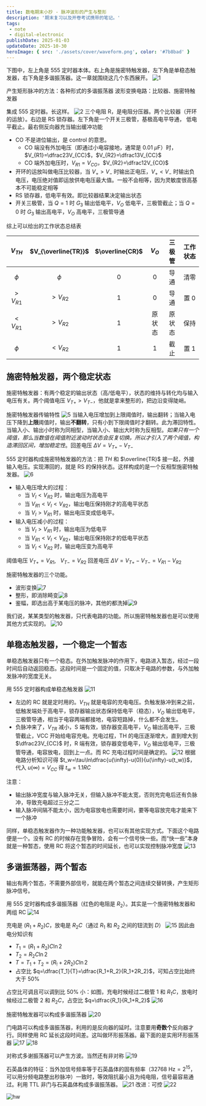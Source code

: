 ```yaml
---
title: 数电期末小抄 - 脉冲波形的产生与整形
description: '期末复习以及开卷考试携带的笔记。'
tags:
 - note
 - digital-electronic
publishDate: 2025-01-03
updateDate: 2025-10-30
heroImage: { src: './assets/cover/waveform.png', color: '#7b8bad' }
---
```


下图中，左上角是 555 定时器本体。右上角是施密特触发器，左下角是单稳态触发器，右下角是多谐振荡器。这一章就围绕这几个东西展开。
![1](./assets/chapter7/1.png)

产生矩形脉冲的方法：各种形式的多谐振荡器
波形变换电路：比较器、施密特触发器

集成 555 定时器。长这样。
![2](./assets/chapter7/2.png)
三个电阻 R，是电阻分压器。两个比较器（开环的运放）。右边是 RS 锁存器。左下角是一个开关三极管，基极高电平导通， 低电平截止。最右侧反向器充当输出缓冲功能

- CO 不是进位输出，是 control 的意思。
	- CO 端没有外加电压（即通过小电容接地，通常是 $0.01\ \mu\text{F}$）时，$V_{R1}=\dfrac23V_{CC}$，$V_{R2}=\dfrac13V_{CC}$
	- CO 端外加电压时，$V_{R1}=V_{CO}$，$V_{R2}=\dfrac12V_{CO}$
- 开环的运放叫做电压比较器，当 $V_+>V_-$ 时输出正电压，$V_+<V_-$ 时输出负电压，电压绝对值即运放供电电压最大值。一般不会相等，因为灵敏度很高基本不可能稳定相等
- RS 锁存器，低电平有效。即比较器结果决定输出状态
- 开关三极管，当 $Q=1$ 时 $G_3$ 输出低电平，$V_O$ 低电平，三极管截止；当 $Q=0$ 时 $G_3$ 输出高电平，$V_O$ 高电平，三极管导通

综上可以给出的工作状态总结表

| $V_{TH}$  | $V_{\overline{TR}}$ | $\overline{CR}$ | $V_O$ | 三极管 | 工作状态 |
| :-------: | :-----------------: | :-------------: | :---: | :-: | :--: |
|  $\phi$   |       $\phi$        |        0        |   0   | 导通  |  清零  |
| $>V_{R1}$ |      $>V_{R2}$      |        1        |   0   | 导通  | 置 0  |
| $<V_{R1}$ |      $>V_{R2}$      |        1        |  原状态  | 原状态 |  保持  |
|  $\phi$   |      $<V_{R2}$      |        1        |   1   | 截止  | 置 1  |

## 施密特触发器，两个稳定状态

施密特触发器：有两个稳定的输出状态（高/低电平），状态的维持与转化均与输入电压有关。两个阈值电压 $V_{T+}>V_{T-}$，他就是拿来整形的，把边沿变得陡峭。

施密特触发器传输特性
![5](./assets/chapter7/5.png)
当输入电压增加到上限阈值时，输出翻转；当输入电压下降到**上限**阈值时，输出**不翻转**，只有小到下限阈值时才翻转。此为滞回特性。当输入小、输出小时称为同相型，当输入小、输出大时称为反相型。*如果只有一个阈值，那么当数值在阈值附近波动时状态会反复切换。所以才引入了两个阈值，构造滞回区间，增加稳定性*。回差电压 $\Delta V=V_{T+}-V_{T-}$

555 定时器构成施密特触发器的方法：把 $TH$ 和 $\overline{TR}$ 接一起，外接输入电压。实现滞回的，就是 RS 的保持状态。这样构成的是一个反相型施密特触发器。
![6](./assets/chapter7/6.png)
- 输入电压增大的过程：
	- 当 $V_I<V_{R2}$ 时，输出电压为高电平
	- 当 $V_{R1}<V_I<V_{R2}$，输出电压保持刚才的高电平状态
	- 当 $V_I>V_{R1}$ 时，输出电压变成低电平。
- 输入电压减小的过程：
	- 当 $V_I>V_{R1}$ 时，输出电压为低电平
	- 当 $V_{R1}<V_I<V_{R2}$，输出电压保持刚才的低电平状态
	- 当 $V_I<V_{R2}$ 时，输出电压变为高电平

阈值电压 $V_{T+}=V_{R1},\ \ \  V_{T-}=V_{R2}$ 回差电压 $\Delta V=V_{T+}-V_{T-}=V_{R1}-V_{R2}$

施密特触发器的三个功能。
- 波形变换![7](./assets/chapter7/7.png)
- 整形，即消除畸变![8](./assets/chapter7/8.png)
- 鉴幅，即选出高于某电压的脉冲，其他的都洗掉![9](./assets/chapter7/9.png)

我们说，某某类型的触发器，只代表电路的功能。所以施密特触发器也是可以使用其他方式实现的。
![10](./assets/chapter7/10.png)

## 单稳态触发器，一个稳定一个暂态

单稳态触发器只有一个稳态。在外加触发脉冲的作用下，电路进入暂态，经过一段时间后自动返回稳态。这段时间是一个固定的值，只取决于电路的参数，与外加触发脉冲的宽度无关。

用 555 定时器构成单稳态触发器
![11](./assets/chapter7/11.png)

- 左边的 RC 就是定时用的。$V_{TH}$ 就是电容的充电电压。负触发脉冲到来之前，低触发端处于高电平，锁存器输出状态保持低电平（稳态），$V_O$ 输出低电平，三极管导通，相当于电容两端都接地，电容短路掉，什么都不会发生。
- 负脉冲来了，$V_{TR}$ 减小，S 端有效，锁存器变高电平，$V_O$ 输出高电平，三极管截止，VCC 开始给电容充电。充电过程，TH 的电压逐渐增大，直到增大到 $\dfrac23V_{CC}$ 时，R 端有效，锁存器变低电平，$V_O$ 输出低电平，三极管导通，电容放电，回到上一点。而 RC 充电过程时间是确定的。
![12](./assets/chapter7/12.png)
根据电路分析知识可得 $t_w=\tau\ln\dfrac{u(\infty)-u(0)}{u(\infty)-u(t_w)}$，代入 $u(\infty)=V_{CC}$ 得 $t_w=1.1RC$

注意：
- 输出脉冲宽度与输入脉冲无关，但输入脉冲不能太宽，否则充完电后还有负脉冲，导致充电超过三分之二
- 输入脉冲间隔不能太小，因为电容放电也需要时间，要等电容放完电才能来下一个脉冲

同样，单稳态触发器作为一种功能触发器，也可以有其他实现方式。下面这个电路便是一个。没有 RC 的时候存在竞争冒险，会有一个信号快一些。而“快一些”本身就是一种暂态，使用 RC 将这个暂态的时间延长，也可以实现控制脉冲宽度
![13](./assets/chapter7/13.png)

## 多谐振荡器，两个暂态
输出有两个暂态，不需要外部信号，就能在两个暂态之间连续交替转换，产生矩形脉冲信号。

用 555 定时器构成多谐振荡器（红色的电阻是 $R_2$）。其实是一个施密特触发器和两组 RC
![14](./assets/chapter7/14.png)

充电是 $(R_1+R_2)C$，放电是 $R_2C$（通过 $R_1$ 和 $R_2$ 之间的钮流到 $D$）
![15](./assets/chapter7/15.png)
因此由电分知识有
-  $T_1=(R_1+R_2)C\ln 2$
- $T_2=R_2C\ln2$
- $T=T_1+T_2=(R_!+2R_2)C\ln2$
- 占空比 $q=\dfrac{T_1}{T}=\dfrac{R_1+R_2}{R_1+2R_2}$，可知占空比始终大于 50%

占空比可调且可以调到比 50% 小：如图，充电时候经过二极管 1 和 $R_1C$，放电时候经过二极管 2 和 $R_2C$，占空比 $q=\dfrac{R_1}{R_1+R_2}$
![16](./assets/chapter7/16.png)

施密特触发器可以构成多谐振荡器
![20](./assets/chapter7/20.png)

门电路可以构成多谐振荡器，利用的是反向器的延时。注意要用**奇数个**反向器才行。同样使用 RC 延长这段时间差。这叫做环形振荡器。最下面的是实用环形振荡器
![17](./assets/chapter7/17.png)
![18](./assets/chapter7/18.png)

对称式多谢振荡器可以产生方波。当然还有非对称
![19](./assets/chapter7/19.png)

石英晶体的特征：当外加信号频率等于石英晶体的固有频率（$32768\text{ Hz}=2^{15}$，可以用分频电路整出秒脉冲）一致时，等效阻抗最小且为纯电阻，信号最容易通过。利用 TTL 非门与石英晶体构成多谐振荡器。
![21](./assets/chapter7/21.png)
改进：可控
![22](./assets/chapter7/22.png)

![hw](./assets/chapter7/hw.png)